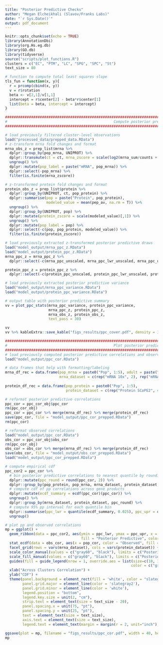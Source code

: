 ```yaml
---
title: "Posterior Predictive Checks"
author: "Megan Elcheikhali (Slavov/Franks Labs)"
date: "`r Sys.Date()`"
output: pdf_document
---
```


```r
knitr::opts_chunk$set(echo = TRUE)
library(AnnotationDbi)
library(org.Hs.eg.db) 
library(GO.db)
library(tidyverse)
source("scripts/plot_functions.R")
clusters = c("EC", "PTM", "LC", "SPG", "SPC", "St")
text_size = 80

# function to compute total least squares slope
tls_fun = function(x, y){
  r = prcomp(cbind(x, y))
  v = r$rotation
  beta <- v[2,1]/v[1,1]
  intercept = r$center[2] - beta*r$center[1]
  list(beta = beta, intercept = intercept)
}
```

```r
####################################################################################################################################### 
#                                                 Compute posterior predictive coverage 
####################################################################################################################################### 

# load previously filtered cluster-level observations
load("processed_data/prepped_data.RData")
# z-transform mrna fold changes and format
mrna_obs_z = prep_list$mrna %>%
  dplyr::group_by(pop_mrna, UNIPROT) %>%
  dplyr::transmute(ct = ct, mrna_zscore = scale(log2(mrna_sum/counts + 0.0001))[,1]) %>%
  ungroup() %>%
  dplyr::mutate(pop_label = paste("mRNA", pop_mrna)) %>%
  dplyr::select(-pop_mrna) %>%
  filter(is.finite(mrna_zscore))

# z-transformed protein fold changes and format
protein_obs_z = prep_list$protein %>%
  dplyr::group_by(UNIPROT, ct, pop_protein) %>%
  dplyr::summarise(pop = paste("Protein", pop_protein),
                   modeled_value = mean(pep_av, na.rm = T)) %>%
  ungroup() %>%
  dplyr::group_by(UNIPROT, pop) %>%
  dplyr::mutate(protein_zscore = scale(modeled_value)[,1]) %>%
  ungroup() %>%
  dplyr::mutate(pop_label = pop) %>%
  dplyr::select(-c(pop, pop_protein, modeled_value)) %>%
  filter(is.finite(protein_zscore))

# load previously extracted z-transformed posterior predictive draws
load("model_output/mrna_ppc_z.RData")
load("model_output/protein_ppc_z.RData")
mrna_ppc_z = mrna_ppc_z %>% 
  dplyr::select(-c(mrna_ppc_unscaled, mrna_ppc_lwr_unscaled, mrna_ppc_upr_unscaled, mrna_ppc_med_unscaled))

protein_ppc_z = protein_ppc_z %>% 
  dplyr::select(-c(protein_ppc_unscaled, protein_ppc_lwr_unscaled, protein_ppc_upr_unscaled, protein_ppc_med_unscaled))

# load previously extracted posterior predictive variance
load("model_output/mrna_ppc_variance.RData")
load("model_output/protein_ppc_variance.RData")

# output table with posterior predictive summary
vv = plot_ppc_stats(mrna_ppc_variance, protein_ppc_variance,
                    mrna_ppc_z, protein_ppc_z,
                    mrna_obs_z, protein_obs_z,
                    text_pass = 30)

vv
vv %>% kableExtra::save_kable("figs_results/ppc_cover.pdf", density = 1000)
```


```r
####################################################################################################################################### 
#                                                 Plot posterior predictive correlation 
####################################################################################################################################### 
# load previously computed posterior predictive correlations and observed correlations
load("model_output/ppc_cor.RData")

# data frames that help with formatting/labeling
mrna_df_rec = data.frame(pop_mrna = paste0("Pop", 1:5), adult = paste("Adult", 1:5),
                         mrna_dataset = c(rep("mRNA 10x", 2), rep("mRNA Drop-Seq", 3)))
    
protein_df_rec = data.frame(pop_protein = paste0("Pop", 1:5),
                            protein_dataset = c(rep("Protein SCoPE2", 4), "Protein plexDIA"))

# reformat posterior predictive correlations   
ppc_cor = ppc_cor_obj$ppc_cor
rm(ppc_cor_obj) 
ppc_cor = ppc_cor %>% merge(mrna_df_rec) %>% merge(protein_df_rec) 
save(ppc_cor, file = "model_output/ppc_cor_prepped.RData")
rm(ppc_cor)

# reformat observed correlations  
load("model_output/ppc_cor.RData")
obs_cor = ppc_cor_obj$obs_cor
rm(ppc_cor_obj)
obs_cor = obs_cor %>% merge(mrna_df_rec) %>% merge(protein_df_rec)
save(obs_cor, file = "model_output/obs_cor_prepped.RData")
load("model_output/ppc_cor_prepped.RData")

# compute empirical cdf
ppc_cor2 = ppc_cor %>% 
  # bin posterior predictive correlations to nearest quantile by rounding
  dplyr::mutate(ppc_round = round(ppc_cor, 2)) %>%
  dplyr::group_by(pop_protein, pop_mrna, mrna_dataset, protein_dataset, .iteration, .chain) %>% 
  # compute cdf of pp correlations across gene products
  dplyr::mutate(ecdf_summary = ecdf(ppc_cor)(ppc_cor)) %>%
  ungroup() %>%
  dplyr::group_by(mrna_dataset, protein_dataset, ppc_round) %>%
  # compute 95% pp interval for each quantile bin
  dplyr::summarise(ppc_lwr = quantile(ecdf_summary, 0.025), ppc_upr = quantile(ecdf_summary, 0.975)) %>%
  ungroup() 

# plot pp and observed correlations 
mp = ggplot() +
  geom_ribbon(data = ppc_cor2, aes(ymin = ppc_lwr, ymax = ppc_upr, x = ppc_round,
                                   fill = "Posterior Predictive", color = "Posterior Predictive")) +
  stat_ecdf(data = obs_cor, aes(x = pop_cor, color = "Observed", fill = "Observed"), geom = "step", size = 3) +
  facet_grid(rows = vars(mrna_dataset), cols = vars(protein_dataset)) +
  scale_color_manual(values = c("gray60", "black"), limits = c("Posterior Predictive", "Observed"), name = "") +
  scale_fill_manual(values = c("gray60", "black"), limits = c("Posterior Predictive", "Observed"), name = "") +
  guides(fill = guide_legend(nrow = 1, override.aes = list(size=c(10, 10), shape = c(15, 15), 
                                                          color = c("gray60", "black")))) +
  xlab("Across Clusters Correlation") +
  ylab("CDF") +
  theme(panel.background = element_rect(fill = 'white', color = "slategray4"),
        panel.grid.major = element_line(color = 'slategray2'),
        panel.grid.minor = element_line(color = 'white'),
        legend.position = "bottom",
        legend.key.size = unit(2, "cm"),
        strip.text = element_text(size = text_size - 20),
        panel.spacing.x = unit(75, "pt"),
        panel.spacing.y = unit(25, "pt"),
        text = element_text(size = text_size),
        axis.text = element_text(size = text_size),
        legend.text = element_text(margin = margin(r = 2, unit="inch"), size = text_size))

ggsave(plot = mp, filename = "figs_results/ppc_cor.pdf", width = 40, height = 25, units = "in", limitsize = F)
mp
```
